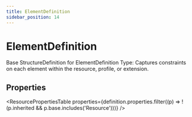 ```yaml
---
title: ElementDefinition
sidebar_position: 14
---
```



# ElementDefinition

Base <Link to="/docs/api/fhir/resources/structuredefinition">StructureDefinition</Link> for <Link to="/docs/api/fhir/datatypes/elementdefinition">ElementDefinition</Link> Type: Captures constraints on each element within the resource, profile, or extension.

<Tabs queryString="section">
  <TabItem value="schema" label="Schema" default>

## Properties

<ResourcePropertiesTable
  properties={definition.properties.filter((p) => !(p.inherited && p.base.includes('Resource')))}
/>

  </TabItem>

</Tabs>
